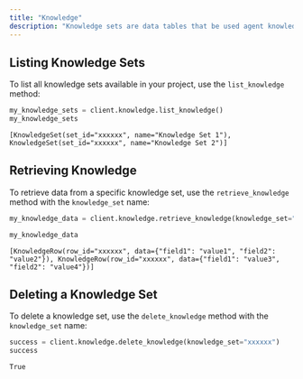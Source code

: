 ```yaml
---
title: "Knowledge"
description: "Knowledge sets are data tables that be used agent knowledge, task bulk runs, and more."
---
```


## Listing Knowledge Sets

To list all knowledge sets available in your project, use the `list_knowledge` method:

```python Python
my_knowledge_sets = client.knowledge.list_knowledge()
my_knowledge_sets
````


````terminal
[KnowledgeSet(set_id="xxxxxx", name="Knowledge Set 1"), KnowledgeSet(set_id="xxxxxx", name="Knowledge Set 2")]
````


## Retrieving Knowledge

To retrieve data from a specific knowledge set, use the `retrieve_knowledge` method with the `knowledge_set` name:

````python Python
my_knowledge_data = client.knowledge.retrieve_knowledge(knowledge_set="xxxxxx") # use the table name here 

my_knowledge_data
````


````terminal
[KnowledgeRow(row_id="xxxxxx", data={"field1": "value1", "field2": "value2"}), KnowledgeRow(row_id="xxxxxx", data={"field1": "value3", "field2": "value4"})]
````


## Deleting a Knowledge Set

To delete a knowledge set, use the `delete_knowledge` method with the `knowledge_set` name:

````python Python
success = client.knowledge.delete_knowledge(knowledge_set="xxxxxx")
success
````


````terminal
True
````
